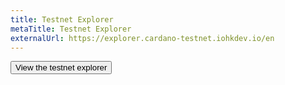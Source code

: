 ```yaml
---
title: Testnet Explorer
metaTitle: Testnet Explorer
externalUrl: https://explorer.cardano-testnet.iohkdev.io/en
---
```



[<Button primary>View the testnet explorer <OpenInNew /></Button>](https://explorer.cardano-testnet.iohkdev.io/en)
